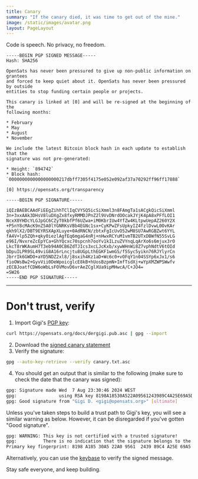 ```yaml
---
title: Canary
summary: "If the canary died, it was time to get out of the mine."
image: /static/images/avatar.png
layout: PageLayout
---
```


Code is speech. No privacy, no freedom.

```
-----BEGIN PGP SIGNED MESSAGE-----
Hash: SHA256

OpenSats has never been pressured to give up non-public information on grantees
and forced to keep quiet about it. OpenSats has never been pressured by outside
entities to stop funding certain people or projects.

This canary is linked at [0] and will be re-signed at the beginning of the
following months:

* February
* May
* August
* November

We include the latest Bitcoin block hash in each update to establish that the
signature was not pre-generated:

* Height: `894742`
* Block hash: `0000000000000000000217dbff7305f4175e052e092af37a70292ff96ff17888`

[0] https://opensats.org/transparency

-----BEGIN PGP SIGNATURE-----

iQIzBAEBCAAdFiEEgZihhTClIqCVYSQ5icSiXmml3n8FAmgTa1sACgkQicSiXmml
3n+3xxAAk3DHsV8luDXgZx8fxyRMMDJPnZ2l9VvDNrdOOcakJYjK4pA8xPFfLOI1
NcxX0YHDcYLGJpGC6CZyT0kbfPf6UZwa+iM0KbrIUw4YfZw4KLtpwUepAZ260Y2X
+P5nY8cMAcK9nZ5A0lYGNRKsVBb4EGNc1sx+CyKPwZFsUpkyIZ4fzlDvwL0OvKAr
qkh9lX2/DBT9EYRSXApXLuye+0AdRNCN/zbtxFgIcUvO52wM8SU7AwRGBZwt6YYL
fA4V+lp5ZQh+qky0iezlAgfEq6mgaG4nRj+nHwxRCYuM1vmTB2UTxDBWfN55SvLG
e96I/NvxreZcEpYCa+GhYQcxc70spcnh7ooYv1kILzuZVYnqLqArXo6s6mjux3rO
LkcT8rWKAumH7T3eb94A0CB6ZdTJIcs3xcLJcKxb/xywWHnWi8Z7vphNdtV6tOId
bDpuILPR9SL49viG8A16rLncjtu8UGpLthEGKF1wmGS/f5Syc5yikn76RJYlyrCn
JbrrIk6GWDO+aYD5NDZ2xl8/j8sxih4Kz1aD+Wc6c0+vOFqY1n04SSYp6xJx1/s6
fioOWsBw2+GyvVii0DeWpoicglcE8kB+hUosBzpmN+ImfTsdXj+wYpXMZWPSWwfv
zECBJoatfCDW6oWbLsFOVMovD6vrAeZCglXUa9ipMHwcA/C+JO4=
=SW26
-----END PGP SIGNATURE-----
```

---

# Don't trust, verify

1. Import Gigi's [PGP key](/about/dergigi#pgp-key):

```bash
curl https://opensats.org/docs/dergigi.pub.asc | gpg --import
```

2. Download the [signed canary statement][scs]
3. Verify the signature: 

```bash
gpg --auto-key-retrieve --verify canary.txt.asc
```

4. You should get an output that is similar to the following (make sure to check
the date that the canary was signed):

```bash
gpg: Signature made Wed  7 Aug 23:30:46 2024 WEST
gpg:                using RSA key 8198A18530A522A09561243989C4A25E69A5DE7F
gpg: Good signature from "Gigi D. <gigi@opensats.org>" [ultimate]
```
Unless you've taken steps to build a trust path to Gigi's key, you will see a similar warning as below. However, it can be disregarded if you've gotten "Good signature".

```bash
gpg: WARNING: This key is not certified with a trusted signature!
gpg:          There is no indication that the signature belongs to the owner.
Primary key fingerprint: 8198 A185 30A5 22A0 9561  2439 89C4 A25E 69A5 DE7F
```

Alternatively, you can use the [keybase](https://keybase.io/verify) to verify the signed message.

Stay safe everyone, and keep building.

[scs]: /docs/canary.txt.asc
